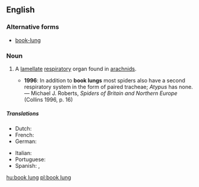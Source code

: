==English==
{{wikipedia}}

===Alternative forms===
* [[book-lung]]

===Noun===
{{en-noun|head=[[book]] [[lung]]}}

# {{label|en|arachnology}} A [[lamellate]] [[respiratory]] organ found in [[arachnids]].
#* '''1996''': In addition to '''book lungs''' most spiders also have a second respiratory system in the form of paired tracheae; ''Atypus'' has none. — Michael J. Roberts, ''Spiders of Britain and Northern Europe'' (Collins 1996, p. 16)

=====Translations=====
{{trans-top|A lamellate respiratory organ found in arachnids}}
* Dutch: {{t+|nl|boeklong|f|m}}
* French: {{t|fr|phyllotrachée|f}}
* German: {{t|de|Buchlunge|f}}
{{trans-mid}}
* Italian: {{t|it|polmone a libro|m}}
* Portuguese: {{t|pt|filotraquéia|f}}
* Spanish: {{t|es|pulmón en libro|m}}, {{t|es|filotráquea|f}}
{{trans-bottom}}

[[hu:book lung]]
[[pl:book lung]]